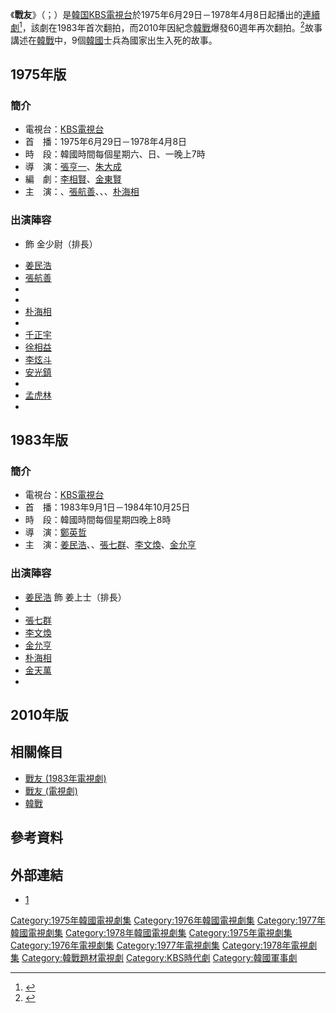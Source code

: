 {{Infobox Television
| show_name         = 戰友
| original_name      = {{lang|ko|전우}}
| image                = 
| caption              = 
| genre                = 時代劇
| format               = 
| creator              = 
| developer            = 
| writer               = [[李相賢|李相賢]]<br>[[金東賢_(作家)|金東賢]]
| director             = [[張亨一|張亨一]]<br>[[朱大成|朱大成]]
| creative_director    = 
| presenter            = 
| starring             = {{link-ko|羅時燦|나시찬}}<br>[[張航善|張航善]]<br>{{link-ko|許　營|허영}}<br>{{link-ko|金尙勳|김상훈}}<br>[[朴海相|朴海相]]
| slogan               =  
| judges               = 
| voices               = 
| narrated             = 
| theme_song           = 
| opentheme            =  
| endtheme             = 
| composer             = 
| country              = {{KOR}}
| language             = [[韓語|韓語]]
| num_seasons          = 
| num_episodes         = 
| list_episodes        = 
| executive_producer   = 
| producer             = 
| supervising_producer = 
| editor               = 
| location             = 
| cinematography       = 
| camera               = 
| runtime              = 約50分鐘
| company              = 
| distributor          = 
| channel              = [[韓國放送公社|KBS電視台]]
| picture_format       = 
| audio_format         = 
| first_run            = {{KOR}}
| first_aired          = {{start date|1975|6|29}}
| last_aired           = {{end date|1978|4|8}}<br>1983年9月1日－1984年10月25日
| status               = 
| related              = 
| website              = 
| 中國大陸名稱 = 
| 台灣名稱   = 
| 港澳名稱   = 
}}

《'''戰友'''》（{{lang-ko|'''전우'''}}；{{lang-en|'''Comrades'''}}）是[[韓国|韓国]][[KBS|KBS]][[電視台|電視台]]於1975年6月29日－1978年4月8日起播出的[[連續劇|連續劇]]<ref>{{cite web|title=전우, 그리고 나시찬의 추억|url=http://blog.ohmynews.com/gompd/150086|work=[[OhmyNews|OhmyNews]]|language=ko|date=2008年5月5日|access-date=2014年1月17日|archive-date=2012年12月2日|archive-url=https://archive.today/20121202103528/http://blog.ohmynews.com/gompd/150086|dead-url=no}}</ref>，該劇在1983年首次翻拍，而2010年因紀念[[朝鮮戰爭|韓戰]]爆發60週年再次翻拍。<ref>{{cite web|title=KBS "제2의 라시찬 찾아 '전우' 부활"|url=http://www.yonhapnews.co.kr/entertainment/2009/12/02/1101000000AKR20091202061300005.HTML|work=[[韓聯社|韓聯社]]|language=ko|date=2009年12月2日|access-date=2014年1月17日|archive-date=2013年8月30日|archive-url=https://archive.today/20130830202931/http://www.yonhapnews.co.kr/entertainment/2009/12/02/1101000000AKR20091202061300005.HTML|dead-url=no}}</ref>故事講述在[[朝鮮戰爭|韓戰]]中，9個[[韓國|韓國]]士兵為國家出生入死的故事。

== 1975年版 ==

=== 簡介 ===
*電視台：[[韓國放送公社|KBS電視台]]
*首　播：1975年6月29日－1978年4月8日
*時　段：韓國時間每個星期六、日、一晚上7時
*導　演：[[張亨一|張亨一]]、[[朱大成|朱大成]]
*編　劇：[[李相賢|李相賢]]、[[金東賢_(作家)|金東賢]]
*主　演：{{link-ko|羅時燦|나시찬}}、[[張航善|張航善]]、{{link-ko|許　營|허영}}、{{link-ko|金尙勳|김상훈}}、[[朴海相|朴海相]]

=== 出演陣容 ===
*{{link-ko|羅時燦|나시찬}} 飾 金少尉（排長）
*[[姜民浩|姜民浩]]
*[[張航善|張航善]]
*{{link-ko|許　營|허영}}
*{{link-ko|金尙勳|김상훈}}
*[[朴海相|朴海相]]
*{{link-ko|尹德鏞|윤덕용}}
*[[千正宇|千正宇]]
*[[徐相益|徐相益]]
*[[李炫斗|李炫斗]]
*[[安光鎮|安光鎮]]
*{{link-ko|宋在浩|송재호}}
*[[孟虎林|孟虎林]]
*{{link-ko|趙在勳|조재훈}}

== 1983年版 ==

=== 簡介 ===
*電視台：[[韓國放送公社|KBS電視台]]
*首　播：1983年9月1日－1984年10月25日
*時　段：韓國時間每個星期四晚上8時
*導　演：[[鄭英哲|鄭英哲]]
*主　演：[[姜民浩|姜民浩]]、{{link-ko|金時源|김시원 (1947년)}}、[[張七群|張七群]]、[[李文煥_(韓國)|李文煥]]、[[金允亨|金允亨]]

=== 出演陣容 ===
*[[姜民浩|姜民浩]] 飾 姜上士（排長）
*{{link-ko|金時源|김시원 (1947년)}}
*[[張七群|張七群]]
*[[李文煥_(韓國)|李文煥]]
*[[金允亨|金允亨]]
*[[朴海相|朴海相]]
*[[金天萬|金天萬]]
*{{link-ko|趙在勳|조재훈}}

== 2010年版 ==
{{主題目|戰友 (電視劇)}}

== 相關條目 ==
*[[戰友_(1983年電視劇)|戰友 (1983年電視劇)]]
*[[戰友_(電視劇)|戰友 (電視劇)]]
*[[朝鮮戰爭|韓戰]]

==參考資料==
<div class="references-small">
<references/>
</div>

== 外部連結 ==
*[http://blog.ohmynews.com/gompd/150086] {{Webarchive|url=https://archive.today/20121202103528/http://blog.ohmynews.com/gompd/150086 |date=2012-12-02 }} {{ko icon}}

{{南韓古裝/年代電視劇}}
{{DEFAULTSORT:Jeonwoo}}

[[Category:1975年韓國電視劇集|Category:1975年韓國電視劇集]]
[[Category:1976年韓國電視劇集|Category:1976年韓國電視劇集]]
[[Category:1977年韓國電視劇集|Category:1977年韓國電視劇集]]
[[Category:1978年韓國電視劇集|Category:1978年韓國電視劇集]]
[[Category:1975年電視劇集|Category:1975年電視劇集]]
[[Category:1976年電視劇集|Category:1976年電視劇集]]
[[Category:1977年電視劇集|Category:1977年電視劇集]]
[[Category:1978年電視劇集|Category:1978年電視劇集]]
[[Category:韓戰題材電視劇|Category:韓戰題材電視劇]]
[[Category:KBS時代劇|Category:KBS時代劇]]
[[Category:韓國軍事劇|Category:韓國軍事劇]]